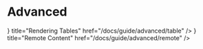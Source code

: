 # Advanced


<Cards>
  <Card
    icon={
      <svg
        xmlns="http://www.w3.org/2000/svg"
        fill="none"
        viewBox="0 0 24 24"
        strokeWidth={1.5}
        stroke="currentColor"
        className="h-6 w-6"
      >
        <path
          strokeLinecap="round"
          strokeLinejoin="round"
          d="M3.375 19.5h17.25m-17.25 0a1.125 1.125 0 01-1.125-1.125M3.375 19.5h7.5c.621 0 1.125-.504 1.125-1.125m-9.75 0V5.625m0 12.75v-1.5c0-.621.504-1.125 1.125-1.125m18.375 2.625V5.625m0 12.75c0 .621-.504 1.125-1.125 1.125m1.125-1.125v-1.5c0-.621-.504-1.125-1.125-1.125m0 3.75h-7.5A1.125 1.125 0 0112 18.375m9.75-12.75c0-.621-.504-1.125-1.125-1.125H3.375c-.621 0-1.125.504-1.125 1.125m19.5 0v1.5c0 .621-.504 1.125-1.125 1.125M2.25 5.625v1.5c0 .621.504 1.125 1.125 1.125m0 0h17.25m-17.25 0h7.5c.621 0 1.125.504 1.125 1.125M3.375 8.25c-.621 0-1.125.504-1.125 1.125v1.5c0 .621.504 1.125 1.125 1.125m17.25-3.75h-7.5c-.621 0-1.125.504-1.125 1.125m8.625-1.125c.621 0 1.125.504 1.125 1.125v1.5c0 .621-.504 1.125-1.125 1.125m-17.25 0h7.5m-7.5 0c-.621 0-1.125.504-1.125 1.125v1.5c0 .621.504 1.125 1.125 1.125M12 10.875v-1.5m0 1.5c0 .621-.504 1.125-1.125 1.125M12 10.875c0 .621.504 1.125 1.125 1.125m-2.25 0c.621 0 1.125.504 1.125 1.125M13.125 12h7.5m-7.5 0c-.621 0-1.125.504-1.125 1.125M20.625 12c.621 0 1.125.504 1.125 1.125v1.5c0 .621-.504 1.125-1.125 1.125m-17.25 0h7.5M12 14.625v-1.5m0 1.5c0 .621-.504 1.125-1.125 1.125M12 14.625c0 .621.504 1.125 1.125 1.125m-2.25 0c.621 0 1.125.504 1.125 1.125m0 1.5v-1.5m0 0c0-.621.504-1.125 1.125-1.125m0 0h7.5"
        />
      </svg>
    }
    title="Rendering Tables"
    href="/docs/guide/advanced/table"
  />
  <Card
    icon={
      <svg
        xmlns="http://www.w3.org/2000/svg"
        fill="none"
        viewBox="0 0 24 24"
        strokeWidth={1.5}
        stroke="currentColor"
        className="h-6 w-6"
      >
        <path
          strokeLinecap="round"
          strokeLinejoin="round"
          d="M2.25 15a4.5 4.5 0 004.5 4.5H18a3.75 3.75 0 001.332-7.257 3 3 0 00-3.758-3.848 5.25 5.25 0 00-10.233 2.33A4.502 4.502 0 002.25 15z"
        />
      </svg>
    }
    title="Remote Content"
    href="/docs/guide/advanced/remote"
  />
</Cards>
